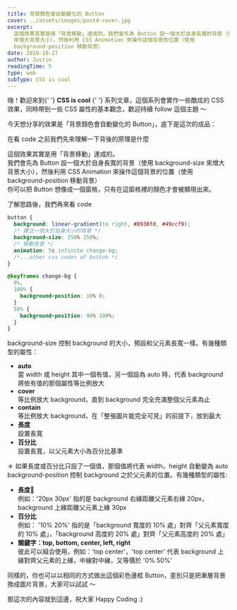 ```yaml
---
title: 背景顏色會自動變化的 Button
cover: ../assets/images/post4-cover.jpg
excerpt:
  這個效果其實是用「背景移動」達成的。我們會先為 Button 設一個大於自身長寬的背景（使用 background-size
  來增大背景大小），然後利用 CSS Animation 來操作這個背景的位置（使用
  background-position 移動背景）
date: 2019-10-27
author: Justin
readingTime: 5
type: web
subType: CSS is cool
---
```



<Margin bottom="36px">
  <Alert>
    嗨！歡迎來到{' '}
    <span style={{ color: '#306060' }}>
      <b>CSS is cool</b>
    </span>{' '}
    系列文章，這個系列會實作一些酷炫的 CSS 效果，同時帶到一些 CSS
    屬性的基本觀念，歡迎持續 follow 這個主題 ～
  </Alert>
</Margin>

今天想分享的效果是「背景顏色會自動變化的 Button」，底下是這次的成品：

<Margin top="80px" bottom="80px">
  <AutoChangeColorBtn />
</Margin>

在看 code 之前我們先來理解一下背後的原理是什麼

<Margin bottom="36px">
  <Alert isConcept>
    這個效果其實是用「背景移動」達成的。
    <br />
    我們會先為 Button 設一個大於自身長寬的背景（使用 background-size
    來增大背景大小），然後利用 CSS Animation 來操作這個背景的位置（使用
    background-position 移動背景）
    <br />
    你可以把 Button 想像成一個窗格，只有在這窗格裡的顏色才會被顯現出來。
    <ChangeBgDetail />
  </Alert>
</Margin>

了解思路後，我們再來看 code

```css
button {
  background: linear-gradient(to right, #8930fd, #49ccf9);
  /* 建立一個大於自身大小的背景 */
  background-size: 250% 250%;
  /* 移動背景 */
  animation: 5s infinite change-bg;
  /*...other css codes of button */
}

@keyframes change-bg {
  0%,
  100% {
    background-position: 10% 0;
  }
  50% {
    background-position: 90% 100%;
  }
}
```

<Margin bottom="36px">
  <Alert isTips title="background-size">
    background-size 控制 background
    的大小，預設和父元素長寬一樣。有幾種類型的屬性：
    <ul>
      <li>
        <b>auto</b>
        <br />當 width 或 height 其中一個有值，另一個設為 auto 時，代表 background
        將依有值的那個屬性等比例放大
      </li>
      <li>
        <b>cover</b>
        <br />
        等比例放大 background，直到 background 完全充滿整個父元素為止
      </li>
      <li>
        <b>contain</b>
        <br />
        等比例放大 background，在「整張圖片能完全可見」的前提下，放到最大
      </li>
      <li>
        <b>長度</b>
        <br />
        設置長寬
      </li>
      <li>
        <b>百分比</b>
        <br />
        設置長寬，以父元素大小為百分比基準
      </li>
    </ul>＊ 如果長度或百分比只設了一個值，那個值將代表 width，height 自動變為 auto
  </Alert>
</Margin>

<Margin bottom="36px">
  <Alert isTips title="background-position">
    background-position 控制 background 之於父元素的位置。有幾種類型的屬性:
    <ul>
      <li>
        <b>長度</b><br />
        例如：'20px 30px' 指的是 background 右緣距離父元素右緣 20px，background 上緣距離父元素上緣 30px
      </li>
      <li>
        <b>百分比</b><br/>
        例如： '10% 20%' 指的是「background 寬度的 10% 處」對齊「父元素寬度的 10% 處」，「background 高度的 20% 處」對齊「父元素高度的 20% 處」
      </li>
      <li>
        <b>關鍵字：top, bottom, center, left, right</b>
        <br />
        彼此可以組合使用，例如：'top center'，'top center' 代表 background 上緣對齊父元素的上緣，中線對中線，又等價於 '0% 50%'
      </li>
    </ul>

  </Alert>
</Margin>

同樣的，你也可以以相同的方式做出這個彩色邊框 Button，差別只是把漸層背景換成圖片背景，大家可以試試 ～

<Margin bottom="36px">
  <RainbowBtn />
</Margin>

那這次的內容就到這邊，祝大家 Happy Coding :)
